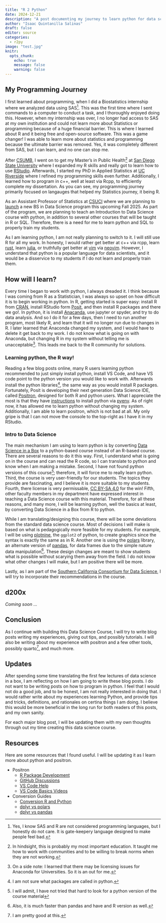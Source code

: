 ```yaml
---
title: "R 2 Python"
date: 2024-12-21
description: "A post documenting my journey to learn python for data science courses."
author: "Isaac Quintanilla Salinas"
draft: false
editor: source
categories: 
  - r2py
image: "test.jpg"
knitr:
  opts_chunk: 
    echo: true
    message: false
    warning: false
---
```


## My Programming Journey

I first learned about programming, when I did a Biostatistics internship where we analyzed data using SAS^[Yes, I know SAS and R are not considered programming languages, but I honestly do not care. It is gate-keepery language designed to make people feel bad.]. This was the first time where I sent commands to a computer to conduct a task, and I thoroughly enjoyed doing this. However, when my internship was over, I no longer had access to SAS at my own institution and could not learn more about Statistics or programming because of a huge financial barrier. This is where I learned about R and it being free and open-source software. This was a game changer! I was able to learn more about statistics and programming because the ultimate barrier was removed. Yes, it was completely different from SAS, but I can learn, and no one can stop me. 

After [CSUMB](https://csumb.edu/), I went on to get my Master's in Public Health^[In hindsight, this is probably my most important education. It taught me how to work with communities and to be willing to break norms when they are not working.] at [San Diego State University](https://publichealth.sdsu.edu/) where I expanded my R skills and really got to learn how to use [RStudio](https://posit.co/products/open-source/rstudio/). Afterwards, I started my PhD in Applied Statistics at [UC Riverside](https://statistics.ucr.edu/) where I refined my programming skills even further. Additionally, I learned how to program in c++, well at least via Rcpp, to efficiently complete my dissertation. As you can see, my programming journey primarily focused on langauges that helped my Statistics journey, it being R. 

As an Assistant Professor of Statistics at [CSUCI](https:\\www.csuci.edu) where we are planning to [launch](https://www.csuci.edu/news/releases/2024-new-bachelors-degree-data-science.htm) a new BS in Data Science program this upcoming Fall 2025. As part of the program, we are planning to teach an Introduction to Data Science course with python, in addition to several other courses that will be taught in R or SQL. Therefore, there is a need for me to learn python and SQL to properly train my students.

As I am learning python, I am not really planning to switch to it. I will still use R for all my work. In honesty, I would rather get better at c++ via rcpp, learn [rust](https://www.rust-lang.org/), learn [julia](https://julialang.org/), or truthfully get better at [vim](https://www.vim.org/) via [neovim](https://neovim.io/). However, I understand that python is a popular language for data scientists, and it would be a disservice to my students if I do not learn and properly train them.


## How will I learn?

Every time I began to work with python, I always dreaded it. I think because I was coming from R as a Statistician, I was always so upset on how difficult it is to begin working in python. In R, getting started is super easy: install R from [CRAN](https://cran.r-project.org/), install RStudio form [Posit](https://posit.co/), and then install R packages and there we go!. In python, it is install [Anacanda](https://www.anaconda.com/), use jupyter or spyder, and try to do data analysis. And so I do it for a few days, then I need to run another program, most likely R, and learn that it will no longer run due to changes in R. I later learned that Anaconda changed my system, and I would have to delete it get back to my work. I do not know what is going on with Anaconda, but changing R in my system without telling me is unacceptable^[On a side note: I learned that there may be licensing issues for Anaconda for Universities. So it is an out for me.]. This leads me back to the R community for solutions.

### Learning python, the R way!

Reading a few blog posts online, many R users learning python recommended to just simply install python, install VS Code, and have VS code point to the python version you would like to work with. Afterwards install the python libraries^[I am not sure what packages are called in python.], the same way as you would install R packages. Fortunately, Posit is developing their next generation Data Science IDE, called [Positron](https://positron.posit.co/), designed for both R and python users. What I appreciate the most is that they have [instructions](https://positron.posit.co/start.html) to install python via [pyenv](https://github.com/pyenv/pyenv). As of right now, it has allowed me to learn python without changing my system. Additionally, I am able to learn positron, which is not bad at all. My only gripe is that I can not move the console to the top-right as I have it in my RStudio.

### Intro to Data Science

The main mechanism I am using to learn python is by converting [Data Science in a Box](https://datasciencebox.org/) to a python-based course instead of an R-based course. There are several reasons to do it this way. First, I understand what is going on in the course and can read the R code, so I can translate to python and know when I am making a mistake. Second, I have not found python versions of this course^[I will admit, I have not tried that hard to look for a python version of the course material]; therefore, it will force me to really learn python. Third, the course is very user-friendly for our students. The topics they provide are fascinating, and I believe it is more suitable to my students. Fourth, there license is very permissable, [CC BY-SA 4.0](https://creativecommons.org/licenses/by-sa/4.0/) for the win! Fifth, other faculty members in my department have expressed interest in teaching a Data Science course with this material. Therefore, for all these reasons, and many more, I will be learning python, well the basics at least, by converting Data Science in a Box from R to python. 

While I am translating/designing this course, there will be some deviations from the standard data science course. Most of decisions I will make is based on what is pedagogically more feasible for my students. For example, I will be using [plotnine](https://plotnine.org/), the `ggplot2` of python, to create graphics since the syntax is exactly the same as in R. Another one is using the [polars](https://pola.rs/) library, an alternate version of [pandas](https://pandas.pydata.org/), for data frames due to the simple nature data manipulation^[Also, it is much faster than pandas and have and R version as well.]. These design changes are meant to show students what is possible without scarying them away from the field. I do not know what other changes I will make, but I am positive there will be more.

Lastly, as I am part of the [Southern California Consortium for Data Science](https://sites.google.com/view/socaldatasci/home), I will try to incorporate their recommendations in the course.

## d200x

*Coming soon ...*

## Conclusion

As I continue with building this Data Science Course, I will try to write blog posts writing my experiences, giving out tips, and possibly tutorials. I will also be writing about my experience with positron and a few other tools, possibly quarto^[I am pretty good at this.], and much more.

## Updates

After spending some time translating the first few lectures of data science in a box, I am reflecting on how I am going to write these blog posts. I do not want to be writing posts on how to program in python. I feel that I would not do a good job, and to be honest, I am not really interested in doing that. I would rather write about my experiences learning Python, and provide tips and tricks, definitions, and rationales on certina things I am doing. I believe this would be more beneficial in the long run for both readers of this posts, and my own sanity.

For each major blog post, I will be updating them with my own thoughts through out my time creating this data science course.



## Resources

Here are some resources that I found useful. I will be updating it as I learn more about python and positron.

- Positron
  - [R Package Development](https://blog.stephenturner.us/p/r-package-development-in-positron)
  - [GitHub Discussions](https://github.com/posit-dev/positron/discussions)
  - [VS Code Help](https://code.visualstudio.com/docs/introvideos/basics)
  - [VS Code Basics Videos](https://code.visualstudio.com/docs/getstarted/introvideos)

- Conversion Guides
    - [Conversion R and Python](https://www.mit.edu/~amidi/teaching/data-science-tools/conversion-guide/r-python-data-manipulation/)
    - [dplyr vs polars](https://blog.tidy-intelligence.com/posts/dplyr-vs-polars/#work-with-groups-of-rows)
    - [dplyr vs pandas](https://blog.tidy-intelligence.com/posts/dplyr-vs-pandas/)